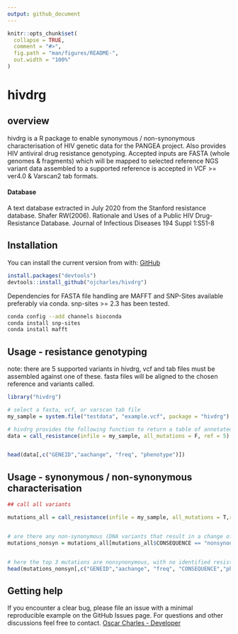 ```yaml
---
output: github_document
---
```


```r
knitr::opts_chunk$set(
  collapse = TRUE,
  comment = "#>",
  fig.path = "man/figures/README-",
  out.width = "100%"
)
```

# hivdrg



## overview
hivdrg is a R package to enable synonymous / non-synonymous characterisation of HIV genetic data for the PANGEA project.
Also provides HIV antiviral drug resistance genotyping.
Accepted inputs are FASTA
(whole genomes & fragments) which will be mapped to selected reference
NGS variant data assembled to a supported reference is accepted in VCF \>= ver4.0
& Varscan2 tab formats.

#### Database
A text database extracted in July 2020 from the Stanford resistance database.
Shafer RW(2006). Rationale and Uses of a Public HIV Drug-Resistance Database. Journal of Infectious Diseases 194 Suppl 1:S51-8


## Installation

You can install the current version from with:
[GitHub](https://github.com/ojcharles/hivdrg) 

```r
install.packages("devtools")
devtools::install_github("ojcharles/hivdrg")
```

Dependencies for FASTA file handling are MAFFT and SNP-Sites available
preferably via conda. snp-sites \>= 2.3 has been tested.

``` bash
conda config --add channels bioconda
conda install snp-sites
conda install mafft
```

## Usage - resistance genotyping

note: there are 5 supported variants in hivdrg, vcf and tab files must be assembled against one of these. fasta files will be aligned to the chosen reference and variants called.

```r
library("hivdrg")

# select a fasta, vcf, or varscan tab file
my_sample = system.file("testdata", "example.vcf", package = "hivdrg")

# hivdrg provides the following function to return a table of annotated variants
data = call_resistance(infile = my_sample, all_mutations = F, ref = 5)


head(data[,c("GENEID","aachange", "freq", "phenotype")])

```

## Usage - synonymous / non-synonymous characterisation

```r

## call all variants

mutations_all = call_resistance(infile = my_sample, all_mutations = T,ref = 5)


# are there any non-synonymous (DNA variants that result in a change of amino acid) variants in resistance genes
mutations_nonsyn = mutations_all[mutations_all$CONSEQUENCE == "nonsynonymous",]


# here the top 3 mutations are nonsynonymous, with no identified resistance effect.
head(mutations_nonsyn[,c("GENEID","aachange", "freq", "CONSEQUENCE","phenotype")])


```


## Getting help

If you encounter a clear bug, please file an issue with a minimal
reproducible example on the GitHub Issues page. For questions and other
discussions feel free to contact. [Oscar Charles -
Developer](mailto:oscar.charles.18@ucl.ac.uk)


